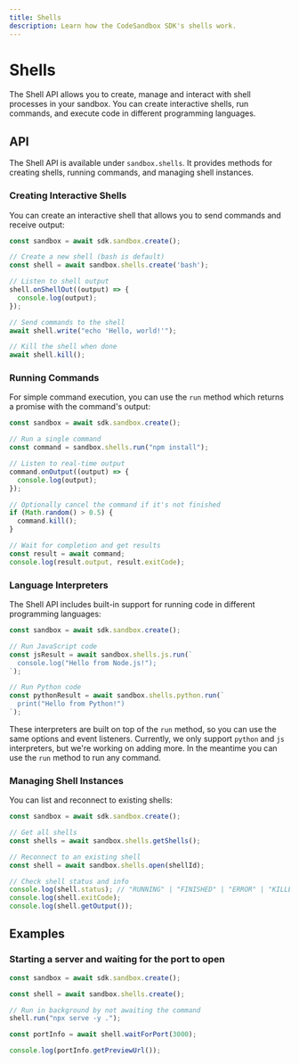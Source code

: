 ```yaml
---
title: Shells
description: Learn how the CodeSandbox SDK's shells work.
---
```


# Shells

The Shell API allows you to create, manage and interact with shell processes in your sandbox. You can create interactive shells, run commands, and execute code in different programming languages.

## API

The Shell API is available under `sandbox.shells`. It provides methods for creating shells, running commands, and managing shell instances.

### Creating Interactive Shells

You can create an interactive shell that allows you to send commands and receive output:

```ts
const sandbox = await sdk.sandbox.create();

// Create a new shell (bash is default)
const shell = await sandbox.shells.create('bash');

// Listen to shell output
shell.onShellOut((output) => {
  console.log(output);
});

// Send commands to the shell
await shell.write("echo 'Hello, world!'");

// Kill the shell when done
await shell.kill();
```

### Running Commands

For simple command execution, you can use the `run` method which returns a promise with the command's output:

```ts
const sandbox = await sdk.sandbox.create();

// Run a single command
const command = sandbox.shells.run("npm install");

// Listen to real-time output
command.onOutput((output) => {
  console.log(output);
});

// Optionally cancel the command if it's not finished
if (Math.random() > 0.5) {
  command.kill();
}

// Wait for completion and get results
const result = await command;
console.log(result.output, result.exitCode);
```

### Language Interpreters

The Shell API includes built-in support for running code in different programming languages:

```ts
const sandbox = await sdk.sandbox.create();

// Run JavaScript code
const jsResult = await sandbox.shells.js.run(`
  console.log("Hello from Node.js!");
`);

// Run Python code
const pythonResult = await sandbox.shells.python.run(`
  print("Hello from Python!")
`);
```

These interpreters are built on top of the `run` method, so you can use the same options and event listeners. Currently, we only support `python` and `js` interpreters, but we're working on adding more. In the meantime you can use the `run` method to run any command.

### Managing Shell Instances

You can list and reconnect to existing shells:

```ts
const sandbox = await sdk.sandbox.create();

// Get all shells
const shells = await sandbox.shells.getShells();

// Reconnect to an existing shell
const shell = await sandbox.shells.open(shellId);

// Check shell status and info
console.log(shell.status); // "RUNNING" | "FINISHED" | "ERROR" | "KILLED" | "RESTARTING"
console.log(shell.exitCode);
console.log(shell.getOutput());
```

## Examples

### Starting a server and waiting for the port to open

```ts
const sandbox = await sdk.sandbox.create();

const shell = await sandbox.shells.create();

// Run in background by not awaiting the command
shell.run("npx serve -y .");

const portInfo = await shell.waitForPort(3000);

console.log(portInfo.getPreviewUrl());
```
